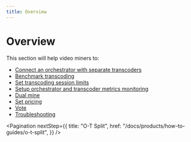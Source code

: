 ```yaml
---
title: Overview
---
```


# Overview

This section will help video miners to:

- [Connect an orchestrator with separate transcoders](/docs/products/how-to-guides/o-t-split)
- [Benchmark transcoding](/docs/products/how-to-guides/benchmarking)
- [Set transcoding session limits](/docs/products/how-to-guides/session-limits)
- [Setup orchestrator and transcoder metrics monitoring](/docs/products/how-to-guides/metrics-monitoring)
- [Dual mine](/docs/products/how-to-guides/dual-mining)
- [Set pricing](/docs/products/how-to-guides/pricing)
- [Vote](/docs/products/how-to-guides/vote)
- [Troubleshooting](/docs/products/how-to-guides/troubleshooting)

<Pagination
  nextStep={{
    title: "O-T Split",
    href: "/docs/products/how-to-guides/o-t-split",
  }}
/>
